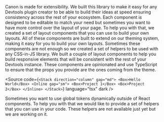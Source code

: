 
<Meta title="Core Concepts/Layout" />

<Unstyled>

<Title type="h1">Layout</Title>
<Text>
  Canon is made for extensibility. We built this library to make it easy for any
  Devtools plugin creator to be able to build their ideas at speed ensuring
  consistency across the rest of your ecosystem. Each component is designed to
  be editable to match your need but sometimes you want to have more control
  over the layout of your page. To help you with that, we created a set of
  layout components that you can use to build your own layouts. All of these
  components are built to extend on our theming system, making it easy for you
  to build your own layouts. Sometimes these components are not enough so we
  created a set of helpers to be used with any CSS-in-JS library.
</Text>

<Title type="h2">Layout Components</Title>

<Text>
  We built a couple of layout components to help you build responsive elements
  that will be consistent with the rest of your Devtools instance. These
  components are opinionated and use TypeScript to ensure that the props you
  provide are the ones coming from the theme.
</Text>

<Source
  code={`<Stack direction="column" gap="md">
  <Box>Hello World</Box>
  <Inline gap="sm">
    <Box>Project 1</Box>
    <Box>Project 2</Box>
  </Inline>
</Stack>`}
  language="tsx"
  dark
/>

<LayoutComponents />

<Title type="h2">Layout Helpers</Title>

<Text>
  Sometimes you want to use global tokens dynamically outside of React
  components. To help you with that we would like to provide a set of helpers
  that you can use in your code. These helpers are not available just yet but we
  are working on it.
</Text>

</Unstyled>
